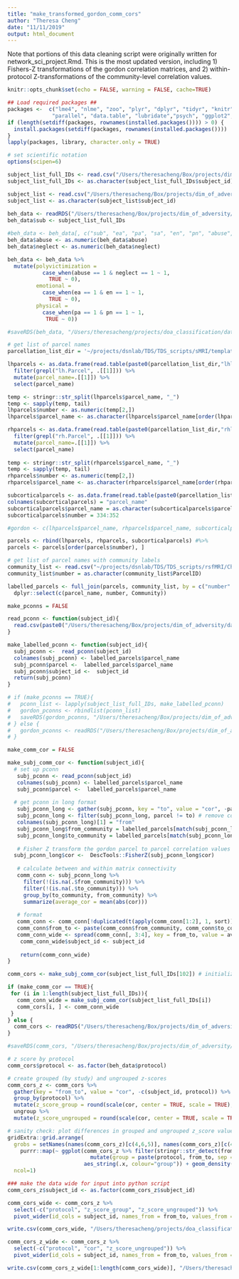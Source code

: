 ```yaml
---
title: "make_transformed_gordon_comm_cors"
author: "Theresa Cheng"
date: "11/11/2019"
output: html_document
---
```


Note that portions of this data cleaning script were originally written for network_sci_project.Rmd. This is the most updated version, including 1) Fishers-Z transformations of the gordon correlation matrices, and 2) within-protocol Z-transformations of the community-level correlation values. 

```r
knitr::opts_chunk$set(echo = FALSE, warning = FALSE, cache=TRUE)

## Load required packages ##
packages <-  c("lme4", "nlme", "zoo", "plyr", "dplyr", "tidyr", "knitr",
              "parallel", "data.table", "lubridate","psych", "ggplot2", "igraph", "brainGraph")
if (length(setdiff(packages, rownames(installed.packages()))) > 0) {
  install.packages(setdiff(packages, rownames(installed.packages())))  
}
lapply(packages, library, character.only = TRUE)

# set scientific notation
options(scipen=6)
```

```r

subject_list_full_IDs <- read.csv("/Users/theresacheng/Box/projects/dim_of_adversity/subjects_across_samples/inc_subj_full_ids.csv") # with full path subject IDs
subject_list_full_IDs <- as.character(subject_list_full_IDs$subject_id)

subject_list <- read.csv("/Users/theresacheng/Box/projects/dim_of_adversity/subjects_across_samples/included_subjects.csv") # with full path subject IDs
subject_list <- as.character(subject_list$subject_id)
  
beh_data <- readRDS("/Users/theresacheng/Box/projects/dim_of_adversity/group_models/all_studies_beh_vars.rds")
beh_data$sub <- subject_list_full_IDs

#beh_data <- beh_data[, c("sub", "ea", "pa", "sa", "en", "pn", "abuse", "neglect", "study")]
beh_data$abuse <- as.numeric(beh_data$abuse)
beh_data$neglect <- as.numeric(beh_data$neglect)

beh_data <- beh_data %>% 
  mutate(polyvictimization =
           case_when(abuse == 1 & neglect == 1 ~ 1,
             TRUE ~ 0),
         emotional = 
           case_when(ea == 1 & en == 1 ~ 1,
             TRUE ~ 0),
         physical = 
           case_when(pa == 1 & pn == 1 ~ 1,
            TRUE ~ 0))

#saveRDS(beh_data, "/Users/theresacheng/projects/doa_classification/data/beh_data.RDS")
```

```r

# get list of parcel names
parcellation_list_dir = '~/projects/dsnlab/TDS/TDS_scripts/sMRI/templates/lists/'

lhparcels <- as.data.frame(read.table(paste0(parcellation_list_dir,"lhlabels.txt"))[[1]]) %>%
  filter(grepl("lh.Parcel", .[[1]])) %>%
  mutate(parcel_name=.[[1]]) %>% 
  select(parcel_name)

temp <- stringr::str_split(lhparcels$parcel_name, "_") 
temp <- sapply(temp, tail)
lhparcels$number <- as.numeric(temp[2,])
lhparcels$parcel_name <- as.character(lhparcels$parcel_name[order(lhparcels$number)])

rhparcels <- as.data.frame(read.table(paste0(parcellation_list_dir,"rhlabels.txt"))[[1]]) %>%
  filter(grepl("rh.Parcel", .[[1]])) %>%
  mutate(parcel_name=.[[1]]) %>%
  select(parcel_name)
 
temp <- stringr::str_split(rhparcels$parcel_name, "_") 
temp <- sapply(temp, tail)
rhparcels$number <- as.numeric(temp[2,])
rhparcels$parcel_name <- as.character(rhparcels$parcel_name[order(rhparcels$number)])

subcorticalparcels <- as.data.frame(read.table(paste0(parcellation_list_dir,"hcp_subcortical.txt")))
colnames(subcorticalparcels) = "parcel_name"
subcorticalparcels$parcel_name = as.character(subcorticalparcels$parcel_name)
subcorticalparcels$number = 334:352

#gordon <- c(lhparcels$parcel_name, rhparcels$parcel_name, subcorticalparcels$parcel_name)

parcels <- rbind(lhparcels, rhparcels, subcorticalparcels) #%>% 
parcels <- parcels[order(parcels$number), ]

# get list of parcel names with community labels
community_list <- read.csv("~/projects/dsnlab/TDS/TDS_scripts/rsfMRI/Cheng_SAP/Parcels/Parcels.csv")
community_list$number = as.character(community_list$ParcelID)

labelled_parcels <- full_join(parcels, community_list, by = c("number" = "ParcelID")) %>% 
  dplyr::select(c(parcel_name, number, Community))
```

```r
make_pconns = FALSE

read_pconn <- function(subject_id){
  read.csv(paste0("/Users/theresacheng/Box/projects/dim_of_adversity/data/gordon_pconn/", subject_id, "_gordon_pconn.csv"), header = FALSE)
}

make_labelled_pconn <- function(subject_id){
  subj_pconn <-  read_pconn(subject_id)
  colnames(subj_pconn) <- labelled_parcels$parcel_name
  subj_pconn$parcel <-  labelled_parcels$parcel_name
  subj_pconn$subject_id <-  subject_id
  return(subj_pconn)
} 

# if (make_pconns == TRUE){
#   pconn_list <- lapply(subject_list_full_IDs, make_labelled_pconn)
#   gordon_pconns <- rbindlist(pconn_list)
#   saveRDS(gordon_pconns, "/Users/theresacheng/Box/projects/dim_of_adversity/data/gordon_pconns.RDS")
# } else {
#   gordon_pconns <- readRDS("/Users/theresacheng/Box/projects/dim_of_adversity/data/gordon_pconns.RDS")
# }

```

```r
make_comm_cor = FALSE

make_subj_comm_cor <- function(subject_id){
  # set up pconn
   subj_pconn <- read_pconn(subject_id)
   colnames(subj_pconn) <- labelled_parcels$parcel_name
   subj_pconn$parcel <-  labelled_parcels$parcel_name
   
  # get pconn in long format
   subj_pconn_long <- gather(subj_pconn, key = "to", value = "cor", -parcel)
   subj_pconn_long <- filter(subj_pconn_long, parcel != to) # remove correlations with self
   colnames(subj_pconn_long)[1] = "from"
   subj_pconn_long$from_community = labelled_parcels[match(subj_pconn_long$from, labelled_parcels$parcel_name), "Community"]
   subj_pconn_long$to_community = labelled_parcels[match(subj_pconn_long$to, labelled_parcels$parcel_name), "Community"]
   
   # Fisher Z transform the gordon parcel to parcel correlation values
  subj_pconn_long$cor <-  DescTools::FisherZ(subj_pconn_long$cor)
  
   # calculate between and within matrix connectivity
   comm_conn <- subj_pconn_long %>% 
     filter(!(is.na(.$from_community))) %>%
     filter(!(is.na(.$to_community))) %>% 
     group_by(to_community, from_community) %>% 
     summarize(average_cor = mean(abs(cor)))
   
   # format
   comm_conn <- comm_conn[!duplicated(t(apply(comm_conn[1:2], 1, sort))), ] # remove duplicates
   comm_conn$from_to <- paste(comm_conn$from_community, comm_conn$to_community, sep = "_")
   comm_conn_wide <- spread(comm_conn[, 3:4], key = from_to, value = average_cor)
    comm_conn_wide$subject_id <- subject_id
    
    return(comm_conn_wide)
}

comm_cors <- make_subj_comm_cor(subject_list_full_IDs[102]) # initialize

if (make_comm_cor == TRUE){
 for (i in 1:length(subject_list_full_IDs)){
   comm_conn_wide = make_subj_comm_cor(subject_list_full_IDs[i])
   comm_cors[i, ] <- comm_conn_wide
 } 
} else {
  comm_cors <- readRDS("/Users/theresacheng/Box/projects/dim_of_adversity/data/comm_cors_fisher_z.RDS")
}

#saveRDS(comm_cors, "/Users/theresacheng/Box/projects/dim_of_adversity/data/comm_cors_fisher_z.RDS")

# z score by protocol
comm_cors$protocol <- as.factor(beh_data$protocol)

# create grouped (by study) and ungrouped z-scores
comm_cors_z <- comm_cors %>% 
  gather(key = "from_to", value = "cor", -c(subject_id, protocol)) %>% 
  group_by(protocol) %>%
  mutate(z_score_group = round(scale(cor, center = TRUE, scale = TRUE), 3)) %>% 
  ungroup %>% 
  mutate(z_score_ungrouped = round(scale(cor, center = TRUE, scale = TRUE), 3))

# sanity check: plot differences in grouped and ungrouped z_score values 
gridExtra::grid.arrange(
  grobs = setNames(names(comm_cors_z)[c(4,6,5)], names(comm_cors_z)[c(4,6,5)]) %>% 
    purrr::map(~ ggplot(comm_cors_z %>% filter(stringr::str_detect(from_to, "^Auditory")) %>%
                          mutate(group = paste(protocol, from_to, sep = "_")),
                        aes_string(.x, colour="group")) + geom_density()), 
  ncol=1)

### make the data wide for input into python script
comm_cors_z$subject_id <- as.factor(comm_cors_z$subject_id)

comm_cors_wide <- comm_cors_z %>% 
  select(-c("protocol", "z_score_group", "z_score_ungrouped")) %>% 
  pivot_wider(id_cols = subject_id, names_from = from_to, values_from = cor)

write.csv(comm_cors_wide, "/Users/theresacheng/projects/doa_classification/data/comm_cors.csv", row.names = FALSE) # fishers z transformed correlation values

comm_cors_z_wide <- comm_cors_z %>% 
  select(-c("protocol", "cor", "z_score_ungrouped")) %>% 
  pivot_wider(id_cols = subject_id, names_from = from_to, values_from = z_score_group)

write.csv(comm_cors_z_wide[1:length(comm_cors_wide)], "/Users/theresacheng/projects/doa_classification/data/comm_cors_z.csv", row.names = FALSE) # z transformed fishers z values
```

